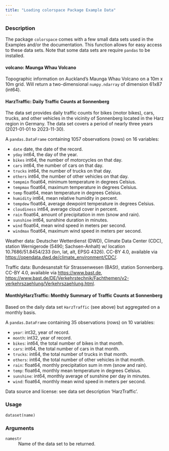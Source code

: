 ```yaml
---
title: "Loading colorspace Package Example Data"
---
```


### Description

The package `colorspace` comes with a few small data sets used
in the Examples and/or the documentation. This function allows
for easy access to these data sets. Note that some data sets
are require `pandas` to be installed.

#### **volcano**: Maunga Whau Volcano

Topographic information on Auckland's Maunga Whau Volcano on 
a 10m x 10m grid. Will return a two-dimensional `numpy.ndarray`
of dimension 61x87 (int64).

#### **HarzTraffic**: Daily Traffic Counts at Sonnenberg

The data set provides daily traffic counts for bikes (motor bikes),
cars, trucks, and other vehicles in the vicinity of Sonnenberg
located in the Harz region in Germany. The data set covers
a period of nearly three years (2021-01-01 to 2023-11-30).

A `pandas.DataFrame` containing 1057 observations (rows) on 16 variables:

* `date` date, the date of the record.
* `yday` int64, the day of the year.
* `bikes` int64, the number of motorcycles on that day.
* `cars` int64, the number of cars on that day.
* `trucks` int64, the number of trucks on that day.
* `others` int64, the number of other vehicles on that day.
* `tempmin` float64, minimum temperature in degrees Celsius.
* `tempmax` float64, maximum temperature in degrees Celsius.
* `temp` float64, mean temperature in degrees Celsius.
* `humidity` int64, mean relative humidity in percent.
* `tempdew` float64, average dewpoint temperature in degrees Celsius.
* `cloudiness` int64, average cloud cover in percent.
* `rain` float64, amount of precipitation in mm (snow and rain).
* `sunshine` int64, sunshine duration in minutes.
* `wind` float64, mean wind speed in meters per second.
* `windmax` float64, maximum wind speed in meters per second.

Weather data: Deutscher Wetterdienst (DWD), Climate Data Center (CDC),
station Wernigerode (5490; Sachsen-Anhalt) w/ location 10.7686/51.8454/233
(lon, lat, alt, EPSG 4326). CC-BY 4.0, available via
<https://opendata.dwd.de/climate_environment/CDC/>.

Traffic data: Bundesanstalt für Strassenwesen (BASt), station Sonnenberg.
CC-BY 4.0, available via <https://www.bast.de>,
<https://www.bast.de/DE/Verkehrstechnik/Fachthemen/v2-verkehrszaehlung/Verkehrszaehlung.html>.


#### **MonthlyHarzTraffic**: Monthly Summary of Traffic Counts at Sonnenberg

Based on the daily data set `HarzTraffic` (see above) but aggregated on
a monthly basis.

A `pandas.DataFrame` containing 35 observations (rows) on 10 variables:

* `year`: int32, year of record.
* `month`: int32, year of record.
* `bikes`: int64, the total number of bikes in that month.
* `cars`: int64, the total number of cars in that month.
* `trucks`: int64, the total number of trucks in that month.
* `others`: int64, the total number of other vehicles in that month.
* `rain`: float64, monthly precipitation sum in mm (snow and rain).
* `temp`: float64, monthly mean temperature in degrees Celsius.
* `sunshine`: int64, monthly average of sunshine per day in minutes.
* `wind`: float64, monthly mean wind speed in meters per second.

Data source and license: see data set description 'HarzTraffic'.

### Usage

<pre><code class='language-python'>dataset(name)</code></pre>

### Arguments

<dl class="pyp-list param-list">
  <dt style = "white-space: nowrap; font-family: monospace; vertical-align: top">
   <code id="colorspace.datasets.dataset:name">name</code><code class="argument-class">str</code>
  </dt>
 <dd>Name of the data set to be returned.</dd>
</dl>
